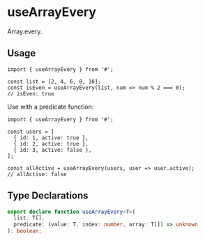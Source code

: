# useArrayEvery

<HookInfo category="Array" exportSize="Might vary, will be calculated on production" lastChanged="Will be updated based on git history" />

Array.every.

## Usage

```tsx
import { useArrayEvery } from '#';

const list = [2, 4, 6, 8, 10];
const isEven = useArrayEvery(list, num => num % 2 === 0);
// isEven: true
```

Use with a predicate function:

```tsx
import { useArrayEvery } from '#';

const users = [
  { id: 1, active: true },
  { id: 2, active: true },
  { id: 3, active: false },
];

const allActive = useArrayEvery(users, user => user.active);
// allActive: false
```

## Type Declarations

```typescript
export declare function useArrayEvery<T>(
  list: T[],
  predicate: (value: T, index: number, array: T[]) => unknown
): boolean;
```

